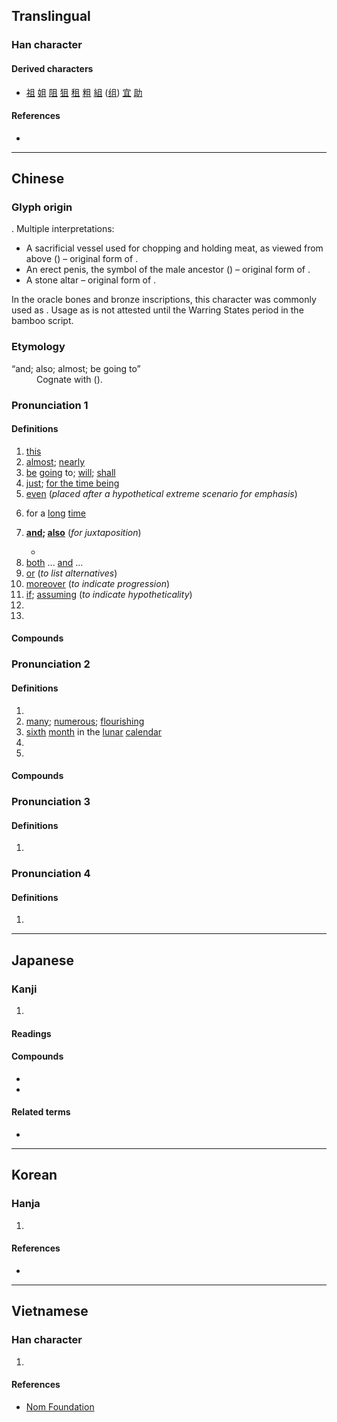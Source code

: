 {{character info/new}}
{{also|旦|目|自}}
==Translingual==

===Han character===
{{Han char|rn=1|rad=一|as=04|sn=5|four=77100|canj=BM|ids=⿴𠀃𠄠}}

====Derived characters====
* [[祖]] [[姐]] [[阻]] [[狙]] [[租]] [[粗]] [[組]] ([[组]]) [[宜]] [[助]]

====References====
* {{Han ref|kx=0077.070|dkj=00029|dj=0154.190|hdz=10015.050|uh=4E14|ud=19988|bh=A542|bd=42306}}

----

==Chinese==
{{zh-forms|alt=𠀇,𠀃}}

===Glyph origin===
{{Han etyl}}
{{liushu|p}}. Multiple interpretations:
* A sacrificial vessel used for chopping and holding meat, as viewed from above ({{zh-ref|Wang, 1923}}) – original form of {{och-l|俎}}.
* An erect penis, the symbol of the male ancestor ({{zh-ref|Guo, 1931}}) – original form of {{och-l|祖}}.
* A stone altar – original form of {{och-l|祖}}.

In the oracle bones and bronze inscriptions, this character was commonly used as {{och-l|祖}}. Usage as {{och-l|俎}} is not attested until the Warring States period in the bamboo script.

===Etymology===
; “and; also; almost; be going to”
: Cognate with {{och-l|將}} ({{zh-ref|Schuessler, 2007}}).

===Pronunciation 1===
{{zh-pron
|m=qiě
|c=ce2
|c-t=cie2
|h=pfs=chhiá
|md=chiā
|mn=chhiáⁿ/xm,zz:chhiá
|mn-t=cian2
|w=2qia,2qi
|w_note=2qia - vernacular; 2qi - literary
|mc=2
|oc=2,1
|ma=Zh-qie.ogg
|cat=pron,adv,conj,part,pn
}}

====Definitions====
{{zh-hanzi}}

# [[this]]
# [[almost]]; [[nearly]]
# [[be]] [[going]] to; [[will]]; [[shall]]
# [[just]]; [[for the time being]]
# [[even]] (''placed after a hypothetical extreme scenario for emphasis'')
# {{lb|zh|dialectal}} for a [[long]] [[time]]
# '''[[and]]; [[also]]''' (''for juxtaposition'')
#: {{zh-x|而且|and; but also}}
#* {{zh-x|他 的 演講 簡短 且 切中{zhòng} 要害。|His speech was short '''and''' to the point.}}
# [[both]] ... [[and]] ...
# [[or]] (''to list alternatives'')
# [[moreover]] (''to indicate progression'')
# [[if]]; [[assuming]] (''to indicate hypotheticality'')
# {{n-g|[[sentence]]-[[initial]] or sentence-[[medial]] [[modal]] [[particle]]}}
# {{surname|lang=zh}}

====Compounds====
{{zh-der|fold=1|而且|得過且過|且夫|且見|尚且|且行且談|且住|且是|急且|且自|且戰且走|姑且|且說|且要|因循苟且|且道|且如|且則|且歌且舞|並且|不苟且|且慢|故且|權且|暫且擱下|抑且|暫且|況且|更且|甚且|死且不朽|窮且益堅|敢且|方且|苟且唐塞|苟且偷安|苟且偷生|聊且|苟且自度|載歌且舞|苟且}}

===Pronunciation 2===
{{zh-pron
|m=jū
|c=zeoi1,ceoi2
|md=cṳ̆
|mn=xm:chu/qz:chir
|mn-t=zu1
|mc=1
|oc=1,2
|cat=n,a,part
}}

====Definitions====
{{zh-hanzi}}

# {{zh-alt-form|俎|[[chopping]] [[board]]}}
# [[many]]; [[numerous]]; [[flourishing]]
# [[sixth]] [[month]] in the [[lunar]] [[calendar]]
# {{n-g|[[sentence]]-[[final]] [[modal]] [[particle]]}}
# {{zh-alt-form|駔|[[steed]]}}

====Compounds====
{{zh-der|fold=1|且月|狂且|猼且|鉗且}}

===Pronunciation 3===
{{zh-pron
|m=cú
|cat=v
}}

====Definitions====
{{zh-hanzi}}

# {{zh-alt-form|徂|to [[go]] to}}

===Pronunciation 4===
{{zh-pron
|m=jū
|c=ceoi1,cou4
|cat=a
}}

====Definitions====
{{zh-hanzi}}

# {{zh-only|次且|[[hesitant]] in [[walking]]}}

----

==Japanese==

===Kanji===
{{ja-kanji|grade=c|rs=一04}}

# {{defn|lang=ja|sort=一04}}

====Readings====
{{ja-readings
|on=しゃ, しょ
|kun=か-つ
}}

====Compounds====
* {{ja-r|苟且|かりそめ}}
* {{ja-r|且又|かつまた}}

====Related terms====
* {{ja-r|且つ|かつ}}

----

==Korean==

===Hanja===
{{ko-hanja|hangeul=[[차]], [[저]], [[조]]|rv=cha, jeo, jo|mr=ch'a, chŏ, cho|eumhun=[[또]], [[공경스러울]], [[도마]]|ehrv=tto, gonggyeongseureoul, doma|ehmr=tto, konggyŏngsǔrǒul, toma|ehy=}}

# {{defn|lang=ko|sort=一04}}

====References====
* {{Hanja ref|nav=11740}}

----

==Vietnamese==

===Han character===
{{vi-hantu|[[thả]], [[vả]], [[vã]]|rs=一04}}

# {{defn|lang=vi|sort=一04}}

====References====
* [http://nomfoundation.org/common/nom_details.php?codepoint=4e14 Nom Foundation]